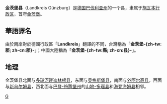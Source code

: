 {{noteTA
|T=zh-tw:金茨堡郡; zh-cn:金茨堡县;
|2=zh-tw:邦; zh-cn:联邦州;
|3=zh-tw:邦; zh-cn:州;
|4=zh-tw:郡; zh-cn:县;
|5=zh-tw:平方公里; zh-cn:平方千米;
|6=zh-tw:巴登-符登堡; zh-cn:巴登-符腾堡;
|7=zh-tw:烏姆; zh-cn:乌尔姆;
}}
{{德国县级行政单位
| 县徽图 = Image:Wappen Landkreis Guenzburg.png
| 在德国内的位置图 = Image:Lage des Landkreises Günzburg in Deutschland.PNG
| 所属联邦州 = 巴伐利亚州
| 所属行政区 = 施瓦本行政区
| 首府 = 金茨堡
| 面积 = 762.44
| 人口 = 123,153
| 统计时间 = 2015年12月31日
| 人口密度 = 162
| 汽车牌号 = GZ, KRU
| 下设城镇 = 6个市、28个镇
| 政府地址 = An Kapuzinermauer 1<br />89312 Günzburg
| 政府网站 = www.landkreis-guenzburg.de
| 在州内的位置图 = Image:Bavaria_gz.png
|}}

'''金茨堡县'''（Landkreis Günzburg）是[[德国|德国]][[巴伐利亚州|巴伐利亚州]]的一个县，隶属于[[施瓦本行政区|施瓦本行政区]]，首府[[金茨堡|金茨堡]]。

== 華語譯名 ==
由於兩岸對於德國行政區「'''Landkreis'''」翻譯的不同，台灣稱為「'''金茨堡-{zh-tw:郡; zh-cn:郡}-'''」；中國大陸稱為「'''金茨堡-{zh-tw:縣; zh-cn:县}-'''」。

== 地理 ==
金茨堡县北面与[[多瑙河畔迪林根县|多瑙河畔迪林根县]]，东面与[[奥格斯堡县|奥格斯堡县]]，南面与[[外阿尔高县|外阿尔高县]]，西面与[[新乌尔姆县|新乌尔姆县]]，西北面与[[巴登-符腾堡州|巴登-符腾堡州]]的[[山地-多瑙县|山地-多瑙县]]和[[海登海姆县|海登海姆县]]相邻。

{{巴伐利亚州行政区划}}
{{Authority control}}

[[Category:巴伐利亚州行政区划|G]]